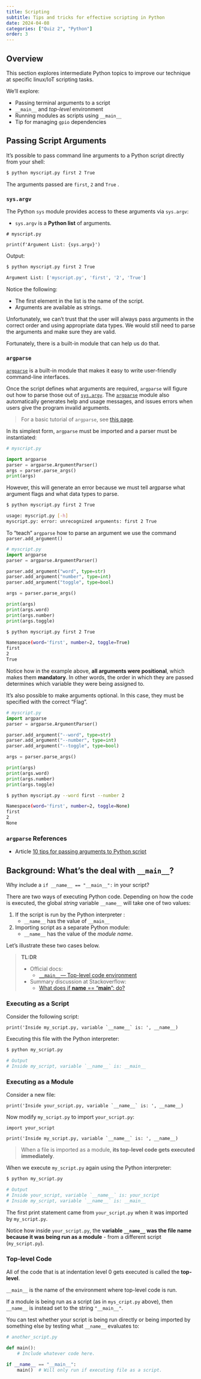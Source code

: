 ```yaml
---
title: Scripting
subtitle: Tips and tricks for effective scripting in Python
date: 2024-04-08
categories: ["Quiz 2", "Python"]
order: 3
---
```


## Overview

This section explores intermediate Python topics to improve our technique at specific linux/IoT scripting tasks.

We'll explore:

- Passing terminal arguments to a script
- `__main__` and *top-level* environment
- Running modules as scripts using `__main__`
- Tip for managing `gpio` dependencies


## Passing Script Arguments

It's possible to pass command line arguments to a Python script directly from your shell:

```bash
$ python myscript.py first 2 True
```

The arguments passed are `first`, `2` and `True` . 

### `sys.argv`

The Python `sys` module provides access to these arguments via  `sys.argv`:

- `sys.argv` is a **Python list** of arguments. 

```pyhton
# myscript.py

print(f'Argument List: {sys.argv}')
```

Output:
```bash
$ python myscript.py first 2 True

Argument List: ['myscript.py', 'first', '2', 'True']
```

Notice the following:

- The first element in the list is the name of the script.
- Arguments are available as strings.

Unfortunately, we can't trust that the user will always pass arguments in the correct order and using appropriate data types. We would still need to parse the arguments and make sure they are valid.

Fortunately, there is a built-in module that can help us do that.


### `argparse`

[`argparse`](https://docs.python.org/3.10/library/argparse.html#module-argparse "argparse: Command-line option and argument parsing library.") is a built-in module that  makes it easy to write user-friendly command-line interfaces.

Once the script defines what arguments are required, `argparse` will figure out how to parse those out of [`sys.argv`](https://docs.python.org/3.10/library/sys.html#sys.argv "sys.argv"). The [`argparse`](https://docs.python.org/3.10/library/argparse.html#module-argparse "argparse: Command-line option and argument parsing library.") module also automatically generates help and usage messages, and issues errors when users give the program invalid arguments.

> For a basic tutorial of `argparse`, see [this page](https://docs.python.org/3.10/howto/argparse.html#id1).

In its simplest form, `argparse` must be imported and a parser must be instantiated:

```python
# myscript.py

import argparse
parser = argparse.ArgumentParser()
args = parser.parse_args()
print(args)
```

However, this will generate an error because we must tell argparse what argument flags and what data types to parse.

```bash
$ python myscript.py first 2 True

usage: myscript.py [-h]
myscript.py: error: unrecognized arguments: first 2 True
```

To "teach" `argparse` how to parse an argument we use the command `parser.add_argument()`

```python
# myscript.py
import argparse
parser = argparse.ArgumentParser()

parser.add_argument("word", type=str)
parser.add_argument("number", type=int)
parser.add_argument("toggle", type=bool)

args = parser.parse_args()

print(args)
print(args.word)
print(args.number)
print(args.toggle)
```

```bash
$ python myscript.py first 2 True

Namespace(word='first', number=2, toggle=True)
first
2
True
```

Notice how in the example above, **all arguments were positional**, which makes them  **mandatory**.
In other words, the order in which they are passed determines which variable they were being assigned to.

It's also possible to make arguments optional. In this case, they must be specified with the correct "Flag".

```python
# myscript.py
import argparse
parser = argparse.ArgumentParser()

parser.add_argument("--word", type=str)
parser.add_argument("--number", type=int)
parser.add_argument("--toggle", type=bool)

args = parser.parse_args()

print(args)
print(args.word)
print(args.number)
print(args.toggle)
```

```bash
$ python myscript.py --word first --number 2

Namespace(word='first', number=2, toggle=None)
first
2
None
```



### `argparse` References

- Article [10 tips for passing arguments to Python script](https://www.codeforests.com/2020/10/18/passing-arguments-to-python-script/) 

## Background: What's the deal with `__main__`?


Why include a  `if __name__ == "__main__":`  in your script?

There are two ways of executing Python code. Depending on how the code is executed, the global *string* variable `__name__` will take one of two values:

1. If the script is run by the Python interpreter :
	-  `__name__` has the value of `__main__`

2. Importing script as a separate Python module:
	- `__name__` has the value of the *module name*.

Let's illustrate these two cases below.

> **TL:DR**
> 
> - Official docs:
> 	- [`__main__`— Top-level code environment](https://docs.python.org/3/library/__main__.html#module-__main__ "__main__: The environment where top-level code is run. Covers command-line interfaces, import-time behavior, and ``__name__ == '__main__'``.") 
> - Summary discussion at Stackoverflow:
> 	- [What does if __name__ == "__main__": do?](https://stackoverflow.com/questions/419163/what-does-if-name-main-do)


### Executing as a Script

Consider the following script:

```.python
print('Inside my_script.py, variable `__name__` is: ', __name__)
```

Executing this file with the Python interpreter:

```bash
$ python my_script.py

# Output
# Inside my_script, variable `__name__` is: __main__
```


### Executing as a Module

Consider a new file:

```.python
 
print('Inside your_script.py, variable `__name__` is: ', __name__)
```

Now modify `my_script.py` to import `your_script.py`:

```.python

import your_script

print('Inside my_script.py, variable `__name__` is: ', __name__)
```

> When a file is imported as a module, **its top-level code gets executed immediately**.

When we execute `my_script.py` again using the Python interpreter:

```bash
$ python my_script.py

# Output
# Inside your_script, variable `__name__` is: your_script
# Inside my_script, variable `__name__` is: __main__
```

The first print statement came from `your_script.py ` when it was imported by `my_script.py`.

Notice how inside `your_script.py`, the **variable `__name__`  was the file name because it was being run as a module** - from a different script (`my_script.py`).

### Top-level Code

All of the code that is at indentation level 0 gets executed is called the **top-level**.

`__main__` is the name of the environment where top-level code is run.

If a module is being run as a script (as in `mys_cript.py` above), then `__name__` is instead set to the string `"__main__"`.

You can test whether your script is being run directly or being imported by something else by testing what `__name__`  evaluates to:

```python
# another_script.py

def main():
	# Include whatever code here.

if __name__ == "__main__":
    main()  # Will only run if executing file as a script. 
```



